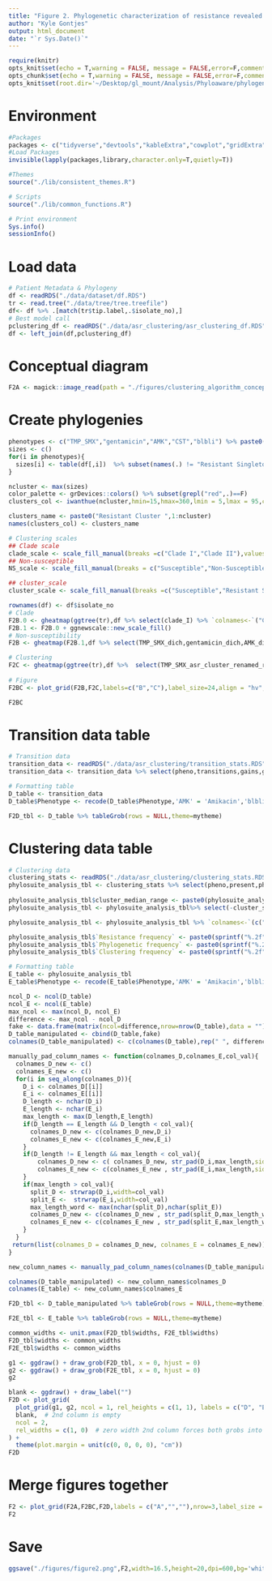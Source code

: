 ```yaml
---
title: "Figure 2. Phylogenetic characterization of resistance revealed differential patterns of resistance emergence and spread for five antibiotic phenotypes among clinical carbapenem-resistant Klebsiella pneumoniae sequence type 258 isolates"
author: "Kyle Gontjes"
output: html_document
date: "`r Sys.Date()`"
---
```


 
```r
require(knitr)
opts_knit$set(echo = T,warning = FALSE, message = FALSE,error=F,comment=NA) 
opts_chunk$set(echo = T,warning = FALSE, message = FALSE,error=F,comment=NA)
opts_knit$set(root.dir='~/Desktop/gl_mount/Analysis/Phyloaware/phylogenetic-resistance-ms/')
```

# Environment
```r
#Packages
packages <- c("tidyverse","devtools","kableExtra","cowplot","gridExtra",'hues','magick','ggtree','ape','ggnewscale','grid')   
#Load Packages
invisible(lapply(packages,library,character.only=T,quietly=T))

#Themes
source("./lib/consistent_themes.R")

# Scripts
source("./lib/common_functions.R")

# Print environment
Sys.info()
sessionInfo()
```

# Load data
```r
# Patient Metadata & Phylogeny
df <- readRDS("./data/dataset/df.RDS")
tr <- read.tree("./data/tree/tree.treefile")   
df<- df %>% .[match(tr$tip.label,.$isolate_no),] 
# Best model call
pclustering_df <- readRDS("./data/asr_clustering/asr_clustering_df.RDS")
df <- left_join(df,pclustering_df)
```

# Conceptual diagram
```r
F2A <- magick::image_read(path = "./figures/clustering_algorithm_conceptual_figure.png") %>% image_ggplot()
```

# Create phylogenies
```r
phenotypes <- c("TMP_SMX","gentamicin","AMK","CST","blbli") %>% paste0(.,"_asr_cluster_renamed_resistant")
sizes <- c()
for(i in phenotypes){
  sizes[i] <- table(df[,i])  %>% subset(names(.) != "Resistant Singleton" & grepl("Cluster",names(.))) %>% as.numeric %>% length
}

ncluster <- max(sizes)
color_palette <- grDevices::colors() %>% subset(grepl("red",.)==F)
clusters_col <- iwanthue(ncluster,hmin=15,hmax=360,lmin = 5,lmax = 95,cmin=5,cmax=90,random = F,plot = T)

clusters_name <- paste0("Resistant Cluster ",1:ncluster)
names(clusters_col) <- clusters_name

# Clustering scales
## Clade scale
clade_scale <- scale_fill_manual(breaks =c("Clade I","Clade II"),values=c("red","blue" ),name="Clade", guide = guide_legend(ncol=1, title.position = "top", label.position = "right",order=1))
## Non-susceptible 
NS_scale <- scale_fill_manual(breaks = c("Susceptible","Non-Susceptible"),values=c("white","black"),labels = c("Susceptible","Resistant"),name="Resistance profile",guide = guide_legend(title.position = "top", label.position = "right",nrow=2),drop = FALSE )

## cluster_scale
cluster_scale <- scale_fill_manual(breaks =c("Susceptible","Resistant Singleton",names(clusters_col)),values=c("Susceptible" = "white","Resistant Singleton" = "red",clusters_col),labels=c("Susceptible","Singleton",gsub("Resistant ","",clusters_name)),name="Phylogenetics of resistance", guide = guide_legend(ncol=4, title.position = "top", label.position = "right"))
```

```r
rownames(df) <- df$isolate_no
# Clade
F2B.0 <- gheatmap(ggtree(tr),df %>% select(clade_I) %>% `colnames<-`("Clade") %>% mutate_all(as.factor) , colnames_position = "top",colnames_angle=90, colnames_offset_y = 0.25, hjust = 0, color = NA, font.size = 7, width = .15) + ylim(NA,575)  + clade_scale + consistent_theme
F2B.1 <- F2B.0 + ggnewscale::new_scale_fill()
# Non-susceptibility
F2B <- gheatmap(F2B.1,df %>% select(TMP_SMX_dich,gentamicin_dich,AMK_dich,CST_dich,blbli_dich) %>% `colnames<-`(c("TMP-SMX resistance","Gentamicin resistance","Amikacin resistance","Colistin resistance","BL/BLI resistance")) %>% mutate_all(as.factor) , colnames_position = "top",colnames_angle=90, colnames_offset_y = 0.25, hjust = 0, color = NA, font.size = 7, width = .75,offset =0.00004) + NS_scale  + ylim(NA,575)  + consistent_theme

# Clustering
F2C <- gheatmap(ggtree(tr),df %>%  select(TMP_SMX_asr_cluster_renamed_resistant,gentamicin_asr_cluster_renamed_resistant,AMK_asr_cluster_renamed_resistant,CST_asr_cluster_renamed_resistant,blbli_asr_cluster_renamed_resistant) %>% `colnames<-`(c("TMP-SMX clustering","Gentamicin clustering","Amikacin clustering","Colistin clustering","BL/BLI clustering")) %>% mutate_all(as.factor), colnames_position = "top",colnames_angle=90, colnames_offset_y = 0.25, hjust = 0, color = NA, font.size = 7, width = .75) + ylim(NA,575) + cluster_scale + consistent_theme 
 
# Figure 
F2BC <- plot_grid(F2B,F2C,labels=c("B","C"),label_size=24,align = "hv", ncol=2) + theme(plot.margin = unit(c(0,0,-0.1,0), "cm")) 
```

```r
F2BC
```

# Transition data table
```r
# Transition data
transition_data <- readRDS("./data/asr_clustering/transition_stats.RDS") 
transition_data <- transition_data %>% select(pheno,transitions,gains,gains_tip,losses,losses_tip,continuations,continuations_present,continuations_absent) %>% `colnames<-`(c("Phenotype",'Transitions','Gains','Gains (tip)','Losses','Losses (tip)','Continuations','Continuations (resistance)','Continuations (susceptible)'))

# Formatting table
D_table <- transition_data
D_table$Phenotype <- recode(D_table$Phenotype,'AMK' = 'Amikacin','blbli'='BL/BLI','CST'='Colistin','TMP_SMX'='TMP-SMX','gentamicin'='Gentamicin')
```

```r
F2D_tbl <- D_table %>% tableGrob(rows = NULL,theme=mytheme) 
```

# Clustering data table
```r
# Clustering data
clustering_stats <- readRDS("./data/asr_clustering/clustering_stats.RDS")
phylosuite_analysis_tbl <- clustering_stats %>% select(pheno,present,phylogenetic_events,singletons,singleton_isolates,clusters,cluster_isolates,cluster_size_median,cluster_size_range,feature_frequency,phylogenetic_frequency,clustering_frequency)
 
phylosuite_analysis_tbl$cluster_median_range <- paste0(phylosuite_analysis_tbl$cluster_size_median," (",phylosuite_analysis_tbl$cluster_size_range,")")
phylosuite_analysis_tbl <- phylosuite_analysis_tbl%>% select(-cluster_size_median,-cluster_size_range)  %>% select(pheno,present,feature_frequency,phylogenetic_events,singletons,singleton_isolates,clusters,cluster_isolates,cluster_median_range,phylogenetic_frequency,clustering_frequency)

phylosuite_analysis_tbl <- phylosuite_analysis_tbl %>% `colnames<-`(c("Phenotype","Resistant isolates","Resistance frequency","Phylogenetic events","Singletons","Singleton isolates","Clusters","Cluster isolates","Cluster size, median (range)","Phylogenetic frequency","Clustering frequency"))

phylosuite_analysis_tbl$`Resistance frequency` <- paste0(sprintf("%.2f", phylosuite_analysis_tbl$`Resistance frequency`),"%")
phylosuite_analysis_tbl$`Phylogenetic frequency` <- paste0(sprintf("%.2f", phylosuite_analysis_tbl$`Phylogenetic frequency`),"%")
phylosuite_analysis_tbl$`Clustering frequency` <- paste0(sprintf("%.2f", phylosuite_analysis_tbl$`Clustering frequency`),"%")

# Formatting table
E_table <- phylosuite_analysis_tbl
E_table$Phenotype <- recode(E_table$Phenotype,'AMK' = 'Amikacin','blbli'='BL/BLI','CST'='Colistin','TMP_SMX'='TMP-SMX','gentamicin'='Gentamicin')       
```

```r
ncol_D <- ncol(D_table)
ncol_E <- ncol(E_table)
max_ncol <- max(ncol_D, ncol_E)
difference <- max_ncol - ncol_D 
fake <- data.frame(matrix(ncol=difference,nrow=nrow(D_table),data = "") )
D_table_manipulated <- cbind(D_table,fake)
colnames(D_table_manipulated) <- c(colnames(D_table),rep(" ", difference))

manually_pad_column_names <- function(colnames_D,colnames_E,col_val){
  colnames_D_new <- c()
  colnames_E_new <- c()
  for(i in seq_along(colnames_D)){
    D_i <- colnames_D[[i]]
    E_i <- colnames_E[[i]]
    D_length <- nchar(D_i)
    E_length <- nchar(E_i) 
    max_length <- max(D_length,E_length)
    if(D_length == E_length && D_length < col_val){
      colnames_D_new <- c(colnames_D_new,D_i)
      colnames_E_new <- c(colnames_E_new,E_i)
    } 
    if(D_length != E_length && max_length < col_val){
        colnames_D_new <- c( colnames_D_new, str_pad(D_i,max_length,side = 'right'))
        colnames_E_new <- c(colnames_E_new , str_pad(E_i,max_length,side = 'right'))
    } 
    if(max_length > col_val){
      split_D <- strwrap(D_i,width=col_val)
      split_E <-  strwrap(E_i,width=col_val)
      max_length_word <- max(nchar(split_D),nchar(split_E))
      colnames_D_new <- c(colnames_D_new , str_pad(split_D,max_length_word,side = 'right') %>% paste0(collapse="\n"))
      colnames_E_new <- c(colnames_E_new , str_pad(split_E,max_length_word,side = 'right') %>% paste0(collapse="\n"))
    } 
  } 
 return(list(colnames_D = colnames_D_new, colnames_E = colnames_E_new)) 
}

new_column_names <- manually_pad_column_names(colnames(D_table_manipulated),colnames(E_table),15)

colnames(D_table_manipulated) <- new_column_names$colnames_D
colnames(E_table) <- new_column_names$colnames_E

F2D_tbl <- D_table_manipulated %>% tableGrob(rows = NULL,theme=mytheme) 

F2E_tbl <- E_table %>% tableGrob(rows = NULL,theme=mytheme)

common_widths <- unit.pmax(F2D_tbl$widths, F2E_tbl$widths)
F2D_tbl$widths <- common_widths
F2E_tbl$widths <- common_widths

g1 <- ggdraw() + draw_grob(F2D_tbl, x = 0, hjust = 0)
g2 <- ggdraw() + draw_grob(F2E_tbl, x = 0, hjust = 0)
g2
```

```r
blank <- ggdraw() + draw_label("")
F2D <- plot_grid(
  plot_grid(g1, g2, ncol = 1, rel_heights = c(1, 1), labels = c("D", "E"), label_size = 24, align = "h"),
  blank,  # 2nd column is empty
  ncol = 2,
  rel_widths = c(1, 0)  # zero width 2nd column forces both grobs into 1 unit-wide space
) +
  theme(plot.margin = unit(c(0, 0, 0, 0), "cm"))
F2D
```


# Merge figures together
```r
F2 <- plot_grid(F2A,F2BC,F2D,labels = c("A","",""),nrow=3,label_size = 24,rel_heights = c(.5,1,.45))
F2
```

# Save
```r
ggsave("./figures/figure2.png",F2,width=16.5,height=20,dpi=600,bg='white')  
```
